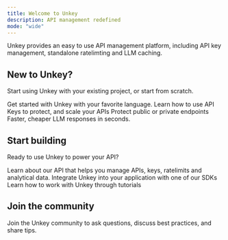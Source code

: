 ```yaml
---
title: Welcome to Unkey
description: API management redefined
mode: "wide"
---
```


Unkey provides an easy to use API management platform, including API key management, standalone ratelimting and LLM caching.

## New to Unkey?

Start using Unkey with your existing project, or start from scratch.

<CardGroup cols={2}>
  <Card
    title="Quickstart"
    icon="bolt-lightning"
    href="/quickstart"
  >
    Get started with Unkey with your favorite language.
  </Card>
  <Card
    title="API Keys"
    icon="file-lock"
    href="/apis/introduction"
  >
    Learn how to use API Keys to protect, and scale your APIs
  </Card>
  <Card
    title="Standalone Ratelimiting"
    icon="shield"
    href="/ratelimiting/introduction"
  >
    Protect public or private endpoints
  </Card>
  <Card
    title="LLM Caching"
    icon="gauge-simple-high"
    href="/semantic-cache/introduction"
  >
  Faster, cheaper LLM responses in seconds.
  </Card>
</CardGroup>

## Start building

Ready to use Unkey to power your API?

<CardGroup cols={2}>
  <Card title="Unkey API Reference" icon="database" href="/api-reference">
     Learn about our API that helps you manage APIs, keys, ratelimits and analytical data.
  </Card>
  <Card title="SDKs" icon="brackets-curly" href="/libraries">
   Integrate Unkey into your application with one of our SDKs
  </Card>
  <Card title="Tutorials" icon="code" href="https://www.unkey.com/blog?tag=tutorials">
    Learn how to work with Unkey through tutorials
  </Card>
</CardGroup>

## Join the community

Join the Unkey community to ask questions, discuss best practices, and share tips.

<CardGroup cols={3}>
  <Card title="Discord" icon="discord" href="https://unkey.com/discord" />
  <Card
    title="GitHub"
    icon="github"
    href="https://github.com/unkeyed"
  ></Card>
  <Card
    title="Twitter / X"
    icon="x-twitter"
    href="https://twitter.com/unkeydev"
  ></Card>
</CardGroup>
